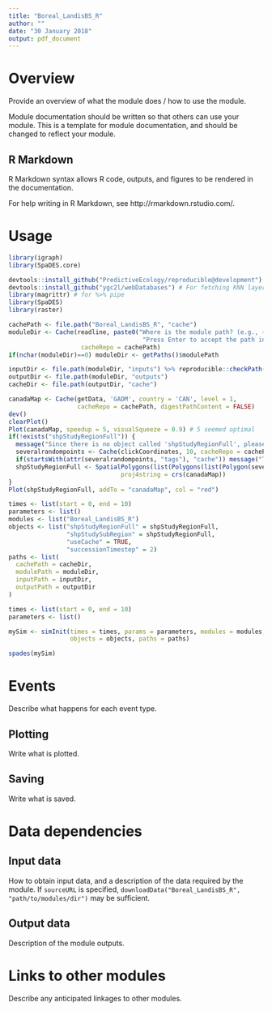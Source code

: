 ```yaml
---
title: "Boreal_LandisBS_R"
author: ""
date: "30 January 2018"
output: pdf_document
---
```


# Overview

Provide an overview of what the module does / how to use the module.

Module documentation should be written so that others can use your module.
This is a template for module documentation, and should be changed to reflect your module.

## R Markdown

R Markdown syntax allows R code, outputs, and figures to be rendered in the documentation.

For help writing in R Markdown, see http://rmarkdown.rstudio.com/.

# Usage

```r
library(igraph)
library(SpaDES.core)

devtools::install_github("PredictiveEcology/reproducible@development") # require bugfix for one step
devtools::install_github("ygc2l/webDatabases") # For fetching KNN layers from PFC repo
library(magrittr) # for %>% pipe
library(SpaDES)
library(raster)

cachePath <- file.path("Boreal_LandisBS_R", "cache")
moduleDir <- Cache(readline, paste0("Where is the module path? (e.g., ~/module, with no quotes).\n",
                                     "Press Enter to accept the path in getPaths()$modulePath: "),
                    cacheRepo = cachePath)
if(nchar(moduleDir)==0) moduleDir <- getPaths()$modulePath

inputDir <- file.path(moduleDir, "inputs") %>% reproducible::checkPath(create = TRUE)
outputDir <- file.path(moduleDir, "outputs")
cacheDir <- file.path(outputDir, "cache")

canadaMap <- Cache(getData, 'GADM', country = 'CAN', level = 1,
                   cacheRepo = cachePath, digestPathContent = FALSE) 
dev()
clearPlot()
Plot(canadaMap, speedup = 5, visualSqueeze = 0.9) # 5 seemed optimal
if(!exists("shpStudyRegionFull")) {
  message("Since there is no object called 'shpStudyRegionFull', please draw a study area with 10 points")
  severalrandompoints <- Cache(clickCoordinates, 10, cacheRepo = cachePath)
  if(startsWith(attr(severalrandompoints, "tags"), "cache")) message("Taking shpStudyRegionFull from Cache")
  shpStudyRegionFull <- SpatialPolygons(list(Polygons(list(Polygon(severalrandompoints$coords)), ID = 1)),
                               proj4string = crs(canadaMap))
}
Plot(shpStudyRegionFull, addTo = "canadaMap", col = "red")

times <- list(start = 0, end = 10)
parameters <- list()
modules <- list("Boreal_LandisBS_R")
objects <- list("shpStudyRegionFull" = shpStudyRegionFull,
                "shpStudySubRegion" = shpStudyRegionFull,
                "useCache" = TRUE,
                "successionTimestep" = 2)
paths <- list(
  cachePath = cacheDir,
  modulePath = moduleDir,
  inputPath = inputDir,
  outputPath = outputDir
)

times <- list(start = 0, end = 10)
parameters <- list()

mySim <- simInit(times = times, params = parameters, modules = modules,
                 objects = objects, paths = paths)

spades(mySim)
```

# Events

Describe what happens for each event type.

## Plotting

Write what is plotted.

## Saving

Write what is saved.

# Data dependencies

## Input data

How to obtain input data, and a description of the data required by the module.
If `sourceURL` is specified, `downloadData("Boreal_LandisBS_R", "path/to/modules/dir")` may be sufficient.

## Output data

Description of the module outputs.

# Links to other modules

Describe any anticipated linkages to other modules.

